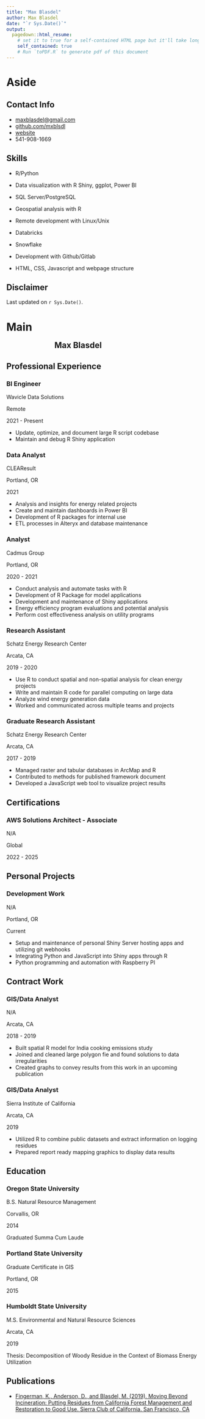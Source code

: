 ```yaml
---
title: "Max Blasdel"
author: Max Blasdel
date: "`r Sys.Date()`"
output:
  pagedown::html_resume:
    # set it to true for a self-contained HTML page but it'll take longer to render
    self_contained: true
    # Run `toPDF.R` to generate pdf of this document
---
```

<style>
#title {
  margin: auto;
  width: 50%;
}
</style>


# Aside

## Contact Info {#contact}

-   <i class="fa fa-envelope"></i> <maxblasdel@gmail.com>
-   <i class="fa fa-github"></i> [github.com/mxblsdl](https://github.com/mxblsdl)
-   <i class="fa fa-globe"></i> [website](https://www.maxblasdel.com)
-   <i class="fa fa-phone"></i> 541-908-1669

## Skills {#skills}

-   R/Python

-   Data visualization with R Shiny, ggplot, Power BI

-   SQL Server/PostgreSQL

-   Geospatial analysis with R

-   Remote development with Linux/Unix

-   Databricks

-   Snowflake

-   Development with Github/Gitlab

-   HTML, CSS, Javascript and webpage structure

## Disclaimer {#disclaimer}

Last updated on `r Sys.Date()`.

# Main

## Max Blasdel {#title}

<!-- ### Data Analyst {#job} -->

## Professional Experience {data-icon="user-tie"}

### BI Engineer

Wavicle Data Solutions

Remote

2021 - Present

- Update, optimize, and document large R script codebase 
- Maintain and debug R Shiny application 

### Data Analyst

CLEAResult

Portland, OR

2021

-   Analysis and insights for energy related projects
-   Create and maintain dashboards in Power BI
-   Development of R packages for internal use
-   ETL processes in Alteryx and database maintenance

### Analyst

Cadmus Group

Portland, OR

2020 - 2021

-   Conduct analysis and automate tasks with R
-   Development of R Package for model applications
-   Development and maintenance of Shiny applications
-   Energy efficiency program evaluations and potential analysis
-   Perform cost effectiveness analysis on utility programs

### Research Assistant

Schatz Energy Research Center

Arcata, CA

2019 - 2020

-   Use R to conduct spatial and non-spatial analysis for clean energy projects
-   Write and maintain R code for parallel computing on large data
-   Analyze wind energy generation data
-   Worked and communicated across multiple teams and projects

### Graduate Research Assistant

Schatz Energy Research Center

Arcata, CA

2017 - 2019

-   Managed raster and tabular databases in ArcMap and R
-   Contributed to methods for published framework document
-   Developed a JavaScript web tool to visualize project results

## Certifications {data-cicon="certificate"}

### AWS Solutions Architect - Associate 

N/A

Global

2022 - 2025

## Personal Projects {data-icon="code"}

### Development Work

N/A

Portland, OR

Current

-   Setup and maintenance of personal Shiny Server hosting apps and utilizing git webhooks
-   Integrating Python and JavaScript into Shiny apps through R
-   Python programming and automation with Raspberry PI

## Contract Work {data-icon="laptop"}

### GIS/Data Analyst

N/A

Arcata, CA

2018 - 2019

-   Built spatial R model for India cooking emissions study
-   Joined and cleaned large polygon fie and found solutions to data irregularities
-   Created graphs to convey results from this work in an upcoming publication

### GIS/Data Analyst

Sierra Institute of California

Arcata, CA

2019

-   Utilized R to combine public datasets and extract information on logging residues
-   Prepared report ready mapping graphics to display data results

## Education {data-icon="university" data-concise="true"}

### Oregon State University

B.S. Natural Resource Management

Corvallis, OR

2014

Graduated Summa Cum Laude

### Portland State University

Graduate Certificate in GIS

Portland, OR

2015

### Humboldt State University

M.S. Environmental and Natural Resource Sciences

Arcata, CA

2019

Thesis: Decomposition of Woody Residue in the Context of Biomass Energy Utilization

## Publications
- [Fingerman, K., Anderson, D., and Blasdel, M. (2019). Moving Beyond Incineration: Putting Residues from California Forest Management and Restoration to Good Use. Sierra Club of California. San Francisco, CA](https://www.sierraclub.org/sites/www.sierraclub.org/files/sce/sierra-club-california/PDFs/SCC_MovingBeyondIncineration.pdf)

